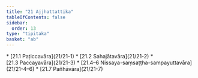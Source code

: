 ```yaml
---
title: "21 Ajjhattattika"
tableOfContents: false
sidebar:
  order: 13
type: "tipitaka"
basket: "ab"
---
```



<DynamicBreadcrumb />



<TableOfContents>
* [21.1 Paṭiccavāra](21/21-1)
* [21.2 Sahajātavāra](21/21-2)
* [21.3 Paccayavāra](21/21-3)
* [21.4–6 Nissaya-saṃsaṭṭha-sampayuttavāra](21/21-4–6)
* [21.7 Pañhāvāra](21/21-7)
</TableOfContents>